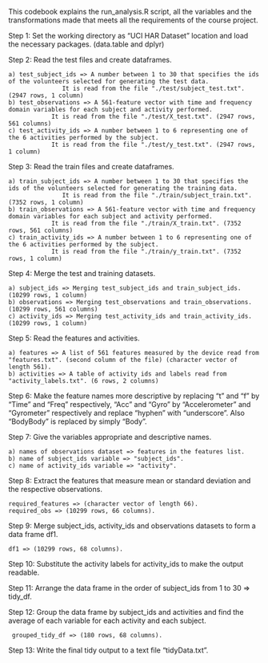 This codebook explains the run_analysis.R script, all the variables and the transformations made that meets all the requirements of the course project.

Step 1: Set the working directory as "UCI HAR Dataset" location and load the necessary packages. (data.table and dplyr)

Step 2: Read the test files and create dataframes.
	
	a) test_subject_ids => A number between 1 to 30 that specifies the ids of the volunteers selected for generating the test data.
			       It is read from the file "./test/subject_test.txt". (2947 rows, 1 column)
	b) test_observations => A 561-feature vector with time and frequency domain variables for each subject and activity performed. 
				It is read from the file "./test/X_test.txt". (2947 rows, 561 columns)
	c) test_activity_ids => A number between 1 to 6 representing one of the 6 activities performed by the subject. 
				It is read from the file "./test/y_test.txt". (2947 rows, 1 column)

Step 3: Read the train files and create dataframes.
	
	a) train_subject_ids => A number between 1 to 30 that specifies the ids of the volunteers selected for generating the training data.
			       It is read from the file "./train/subject_train.txt". (7352 rows, 1 column)
	b) train_observations => A 561-feature vector with time and frequency domain variables for each subject and activity performed. 
				It is read from the file "./train/X_train.txt". (7352 rows, 561 columns)
	c) train_activity_ids => A number between 1 to 6 representing one of the 6 activities performed by the subject. 
				It is read from the file "./train/y_train.txt". (7352 rows, 1 column)

Step 4: Merge the test and training datasets.
	
	a) subject_ids => Merging test_subject_ids and train_subject_ids. (10299 rows, 1 column)
	b) observations => Merging test_observations and train_observations. (10299 rows, 561 columns)
	c) activity_ids => Merging test_activity_ids and train_activity_ids. (10299 rows, 1 column)

Step 5: Read the features and activities.

	a) features => A list of 561 features measured by the device read from "features.txt". (second column of the file) (character vector of length 561).
	b) activities => A table of activity ids and labels read from "activity_labels.txt". (6 rows, 2 columns)

Step 6: Make the feature names more descriptive by replacing "t" and "f" by "Time" and "Freq" respectively, "Acc" and "Gyro" by "Accelerometer" and "Gyrometer" respectively and replace 		"hyphen" with "underscore". Also "BodyBody" is replaced by simply "Body".

Step 7: Give the variables appropriate and descriptive names.
	
	a) names of observations dataset => features in the features list.
	b) name of subject_ids variable => "subject_ids".
	c) name of activity_ids variable => "activity".

Step 8: Extract the features that measure mean or standard deviation and the respective observations.

	required_features => (character vector of length 66).
	required_obs => (10299 rows, 66 columns).

Step 9: Merge subject_ids, activity_ids and observations datasets to form a data frame df1.
	 
	df1 => (10299 rows, 68 columns).

Step 10: Substitute the activity labels for activity_ids to make the output readable.

Step 11: Arrange the data frame in the order of subject_ids from 1 to 30 => tidy_df.

Step 12: Group the data frame by subject_ids and activities and find the average of each variable for each activity and each subject.
 	 
	 grouped_tidy_df => (180 rows, 68 columns).

Step 13: Write the final tidy output to a text file "tidyData.txt".



